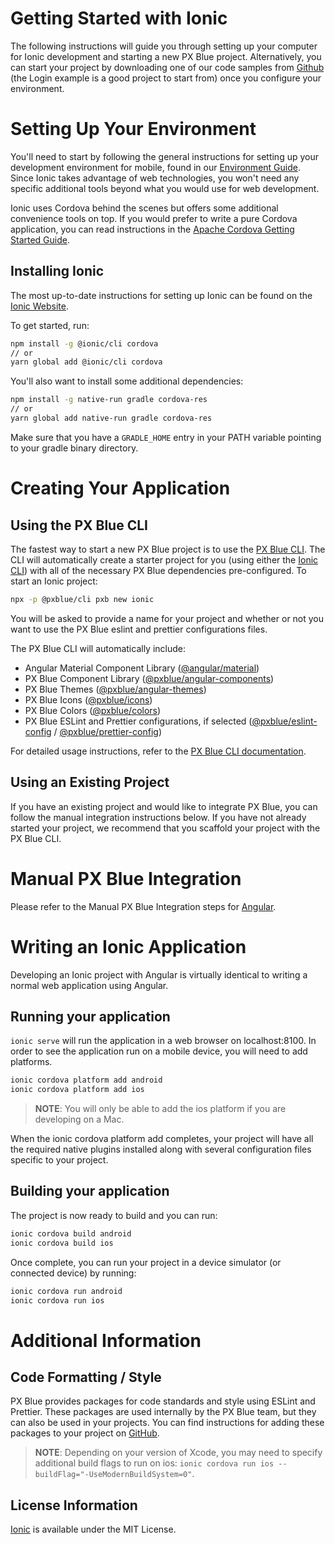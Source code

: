 
<!-- KEYWORDS: ionic mobile hybrid framework guide tutorial -->

# Getting Started with Ionic

The following instructions will guide you through setting up your computer for Ionic development and starting a new PX Blue project. Alternatively, you can start your project by downloading one of our code samples from [Github](https://github.com/pxblue) (the Login example is a good project to start from) once you configure your environment.

<Divider />

# Setting Up Your Environment

You'll need to start by following the general instructions for setting up your development environment for mobile, found in our [Environment Guide](/development/environment). Since Ionic takes advantage of web technologies, you won't need any specific additional tools beyond what you would use for web development.

Ionic uses Cordova behind the scenes but offers some additional convenience tools on top. If you would prefer to write a pure Cordova application, you can read instructions in the [Apache Cordova Getting Started Guide](/development/frameworks-mobile/cordova).

## Installing Ionic

The most up-to-date instructions for setting up Ionic can be found on the [Ionic Website](https://ionicframework.com/docs/installation/cli).

To get started, run:

```sh
npm install -g @ionic/cli cordova
// or
yarn global add @ionic/cli cordova
```

You'll also want to install some additional dependencies:

```sh
npm install -g native-run gradle cordova-res
// or
yarn global add native-run gradle cordova-res
```

Make sure that you have a `GRADLE_HOME` entry in your PATH variable pointing to your gradle binary directory.

<Divider />

# Creating Your Application

## Using the PX Blue CLI

The fastest way to start a new PX Blue project is to use the [PX Blue CLI](/development/cli). The CLI will automatically create a starter project for you (using either the [Ionic CLI](https://ionicframework.com/docs/cli)) with all of the necessary PX Blue dependencies pre-configured. To start an Ionic project:

```sh
npx -p @pxblue/cli pxb new ionic
```

You will be asked to provide a name for your project and whether or not you want to use the PX Blue eslint and prettier configurations files.

The PX Blue CLI will automatically include:

-   Angular Material Component Library ([@angular/material](https://www.npmjs.com/package/@angular/material))
-   PX Blue Component Library ([@pxblue/angular-components](https://www.npmjs.com/package/@pxblue/angular-components))
-   PX Blue Themes ([@pxblue/angular-themes](https://www.npmjs.com/package/@pxblue/angular-themes))
-   PX Blue Icons ([@pxblue/icons](https://www.npmjs.com/package/@pxblue/icons))
-   PX Blue Colors ([@pxblue/colors](https://www.npmjs.com/package/@pxblue/colors))
-   PX Blue ESLint and Prettier configurations, if selected ([@pxblue/eslint-config](https://www.npmjs.com/package/@pxblue/eslint-config) / [@pxblue/prettier-config](https://www.npmjs.com/package/@pxblue/prettier-config))

For detailed usage instructions, refer to the [PX Blue CLI documentation](https://www.npmjs.com/package/@pxblue/cli).

## Using an Existing Project

If you have an existing project and would like to integrate PX Blue, you can follow the manual integration instructions below. If you have not already started your project, we recommend that you scaffold your project with the PX Blue CLI.

<Divider />

# Manual PX Blue Integration

Please refer to the Manual PX Blue Integration steps for [Angular](/development/frameworks-web/angular).

<Divider />

# Writing an Ionic Application

Developing an Ionic project with Angular is virtually identical to writing a normal web application using Angular.

## Running your application

`ionic serve` will run the application in a web browser on localhost:8100. In order to see the application run on a mobile device, you will need to add platforms.

```sh
ionic cordova platform add android
ionic cordova platform add ios
```

> **NOTE**: You will only be able to add the ios platform if you are developing on a Mac.

When the ionic cordova platform add completes, your project will have all the required native plugins installed along with several configuration files specific to your project.

## Building your application

The project is now ready to build and you can run:

```sh
ionic cordova build android
ionic cordova build ios
```

Once complete, you can run your project in a device simulator (or connected device) by running:

```sh
ionic cordova run android
ionic cordova run ios
```

<Divider />

# Additional Information

## Code Formatting / Style

PX Blue provides packages for code standards and style using ESLint and Prettier. These packages are used internally by the PX Blue team, but they can also be used in your projects. You can find instructions for adding these packages to your project on [GitHub](https://github.com/pxblue/code-standards).

> **NOTE**: Depending on your version of Xcode, you may need to specify additional build flags to run on ios: `ionic cordova run ios --buildFlag="-UseModernBuildSystem=0"`.

## License Information

[Ionic](https://ionicframework.com/docs/intro#license) is available under the MIT License.
